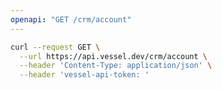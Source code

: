 ```yaml
---
openapi: "GET /crm/account"
---
```


<RequestExample>

```bash Request
curl --request GET \
  --url https://api.vessel.dev/crm/account \
  --header 'Content-Type: application/json' \
  --header 'vessel-api-token: '
```

</RequestExample>
